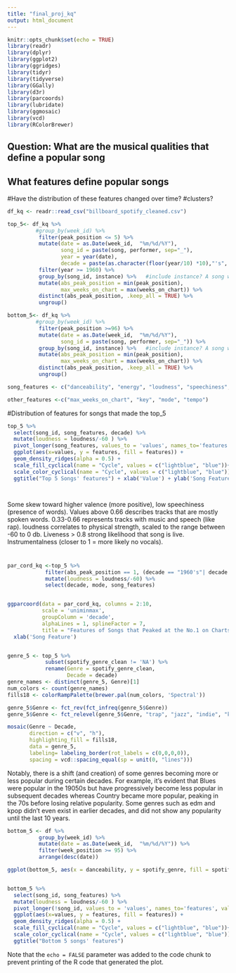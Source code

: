 ```yaml
---
title: "final_proj_kq"
output: html_document
---
```


```r
knitr::opts_chunk$set(echo = TRUE)
library(readr)
library(dplyr)
library(ggplot2)
library(ggridges)
library(tidyr)
library(tidyverse)
library(GGally)
library(d3r)
library(parcoords)
library(lubridate)
library(ggmosaic)
library(vcd)
library(RColorBrewer)
```

## Question: What are the musical qualities that define a popular song
## What features define popular songs
#Have the distribution of these features changed over time?
#clusters?

```r
df_kq <- readr::read_csv("billboard_spotify_cleaned.csv")
```

```r
top_5<- df_kq %>% 
         #group_by(week_id) %>% 
          filter(peak_position <= 5) %>%
          mutate(date = as.Date(week_id,  "%m/%d/%Y"),
                 song_id = paste(song, performer, sep="_"),
                 year = year(date),
                 decade = paste(as.character(floor(year/10) *10),"'s", sep="")) %>%
          filter(year >= 1960) %>%
          group_by(song_id, instance) %>%   #include instance? A song will show up 1 time/year
          mutate(abs_peak_position = min(peak_position),
                 max_weeks_on_chart = max(weeks_on_chart)) %>%
          distinct(abs_peak_position, .keep_all = TRUE) %>%
          ungroup()

bottom_5<- df_kq %>% 
         #group_by(week_id) %>% 
          filter(peak_position >=96) %>%
          mutate(date = as.Date(week_id,  "%m/%d/%Y"),
                 song_id = paste(song, performer, sep="_")) %>%
          group_by(song_id, instance) %>%   #include instance? A song will show up 1 time/year
          mutate(abs_peak_position = min(peak_position),
                 max_weeks_on_chart = max(weeks_on_chart)) %>%
          distinct(abs_peak_position, .keep_all = TRUE) %>%
          ungroup()

song_features <- c("danceability", "energy", "loudness", "speechiness", "acousticness", "instrumentalness", "liveness", "valence")

other_features <-c("max_weeks_on_chart", "key", "mode", "tempo")

```

#Distribution of features for songs that made the top_5
```r
top_5 %>% 
  select(song_id, song_features, decade) %>% 
  mutate(loudness = loudness/-60 ) %>%
  pivot_longer(song_features, values_to = 'values', names_to='features', values_drop_na = TRUE) %>%
  ggplot(aes(x=values, y = features, fill = features)) +
  geom_density_ridges(alpha = 0.5) +
  scale_fill_cyclical(name = "Cycle", values = c("lightblue", "blue"))+
  scale_color_cyclical(name = "Cycle", values = c("lightblue", "blue")) +
  ggtitle("Top 5 Songs' features") + xlab('Value') + ylab('Song Features') + facet_wrap(~decade)




```
Some skew toward higher valence (more positive), low speechiness (presence of words). Values above 0.66 describes tracks that are mostly spoken words. 0.33-0.66 represents tracks with music and speech (like rap). loudness correlates to physical strength, scaled to the range between -60 to 0 db. Liveness > 0.8 strong likelihood that song is live. Instrumentalness (closer to 1 = more likely no vocals). 


#
```r
par_cord_kq <-top_5 %>%
            filter(abs_peak_position == 1, (decade == "1960's"| decade =="2010's")) %>%
            mutate(loudness = loudness/-60) %>%
            select(decade, mode, song_features)


ggparcoord(data = par_cord_kq, columns = 2:10, 
           scale = 'uniminmax', 
           groupColumn = 'decade',
           alphaLines = 1, splineFactor = 7,
           title = "Features of Songs that Peaked at the No.1 on Charts") +
  xlab('Song Feature')



```

```r
genre_5 <- top_5 %>%
            subset(spotify_genre_clean != 'NA') %>%
            rename(Genre = spotify_genre_clean,
                   Decade = decade)
genre_names <- distinct(genre_5, Genre)[1]
num_colors <- count(genre_names)
fills18 <- colorRampPalette(brewer.pal(num_colors, 'Spectral'))

genre_5$Genre <- fct_rev(fct_infreq(genre_5$Genre))
genre_5$Genre <- fct_relevel(genre_5$Genre, "trap", "jazz", "indie", "k-pop","punk", "house", "blues", "edm", "funk", "country", "r&b", "other")

mosaic(Genre ~ Decade, 
       direction = c("v", "h"),
       highlighting_fill = fills18,
       data = genre_5,
       labeling= labeling_border(rot_labels = c(0,0,0,0)),
       spacing = vcd::spacing_equal(sp = unit(0, "lines"))) 


```
Notably, there is a shift (and creation) of some genres becoming more or less popular during certain decades. For example, it's evident that Blues were popular in the 19050s but have progressively become less popular in subsequent decades whereas Country became more popular, peaking in the 70s before losing relative popularity. Some genres such as edm and kpop didn't even exist in earlier decades, and did not show any popularity until the last 10 years. 



```r
bottom_5 <- df %>% 
          group_by(week_id) %>% 
          mutate(date = as.Date(week_id,  "%m/%d/%Y")) %>%
          filter(week_position >= 95) %>%
          arrange(desc(date))

ggplot(bottom_5, aes(x = danceability, y = spotify_genre, fill = spotify_genre))  + geom_density_ridges(alpha = 0.4)


bottom_5 %>% 
  select(song_id, song_features) %>% 
  mutate(loudness = loudness/-60 ) %>%
  pivot_longer(!song_id, values_to = 'values', names_to='features', values_drop_na = TRUE) %>%
  ggplot(aes(x=values, y = features, fill = features)) +
  geom_density_ridges(alpha = 0.5) +
  scale_fill_cyclical(name = "Cycle", values = c("lightblue", "blue"))+
  scale_color_cyclical(name = "Cycle", values = c("lightblue", "blue")) +
  ggtitle("Bottom 5 songs' features")
```
Note that the `echo = FALSE` parameter was added to the code chunk to prevent printing of the R code that generated the plot.

